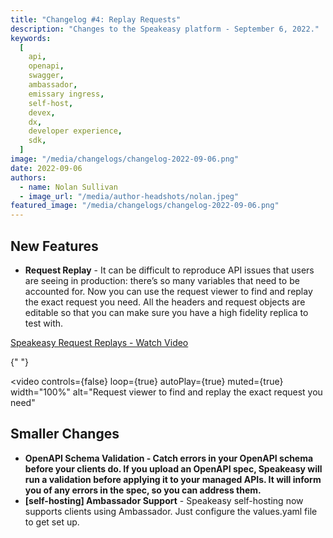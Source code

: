 ```yaml
---
title: "Changelog #4: Replay Requests"
description: "Changes to the Speakeasy platform - September 6, 2022."
keywords:
  [
    api,
    openapi,
    swagger,
    ambassador,
    emissary ingress,
    self-host,
    devex,
    dx,
    developer experience,
    sdk,
  ]
image: "/media/changelogs/changelog-2022-09-06.png"
date: 2022-09-06
authors:
  - name: Nolan Sullivan
  - image_url: "/media/author-headshots/nolan.jpeg"
featured_image: "/media/changelogs/changelog-2022-09-06.png"
---
```


## New Features

- **Request Replay** - It can be difficult to reproduce API issues that users are seeing in production: there’s so many variables that need to be accounted for. Now you can use the request viewer to find and replay the exact request you need. All the headers and request objects are editable so that you can make sure you have a high fidelity replica to test with.

[Speakeasy Request Replays - Watch Video](https://www.loom.com/share/07b41e6d6f5b406a8853947d77487cc1)


{" "}

<video
  controls={false}
  loop={true}
  autoPlay={true}
  muted={true}
  width="100%"
  alt="Request viewer to find and replay the exact request you need"
>
  <source src={portal_url_1} type="video/mp4" />
</video>

## Smaller Changes

- **OpenAPI Schema Validation - Catch errors in your OpenAPI schema before your clients do. If you upload an OpenAPI spec, Speakeasy will run a validation before applying it to your managed APIs. It will inform you of any errors in the spec, so you can address them.**
- **\[self-hosting\] Ambassador Support** - Speakeasy self-hosting now supports clients using Ambassador. Just configure the values.yaml file to get set up. 
